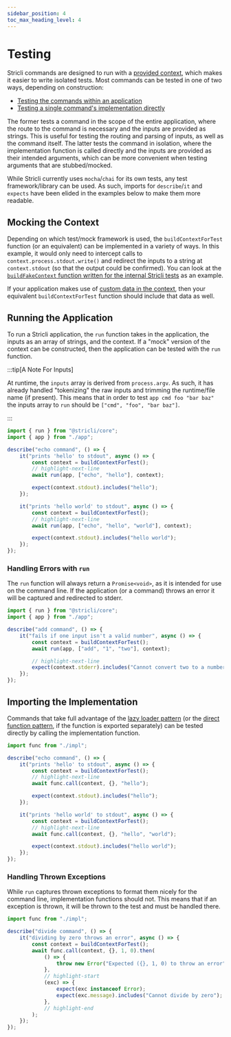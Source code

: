 ```yaml
---
sidebar_position: 4
toc_max_heading_level: 4
---
```


# Testing

Stricli commands are designed to run with a [provided context](./features/isolated-context.mdx), which makes it easier to write isolated tests. Most commands can be tested in one of two ways, depending on construction:

-   [Testing the commands within an application](#running-the-application)
-   [Testing a single command's implementation directly](#importing-the-implementation)

The former tests a command in the scope of the entire application, where the route to the command is necessary and the inputs are provided as strings. This is useful for testing the routing and parsing of inputs, as well as the command itself. The latter tests the command in isolation, where the implementation function is called directly and the inputs are provided as their intended arguments, which can be more convenient when testing arguments that are stubbed/mocked.

While Stricli currently uses `mocha`/`chai` for its own tests, any test framework/library can be used. As such, imports for `describe`/`it` and `expects` have been elided in the examples below to make them more readable.

## Mocking the Context

Depending on which test/mock framework is used, the `buildContextForTest` function (or an equivalent) can be implemented in a variety of ways. In this example, it would only need to intercept calls to `context.process.stdout.write()` and redirect the inputs to a string at `context.stdout` (so that the output could be confirmed). You can look at the [`buildFakeContext` function written for the internal Stricli tests](https://github.com/bloomberg/stricli/blob/main/packages/core/tests/fakes/context.ts) as an example.

If your application makes use of [custom data in the context](./features/isolated-context.mdx#custom-data), then your equivalent `buildContextForTest` function should include that data as well.

## Running the Application

To run a Stricli application, the `run` function takes in the application, the inputs as an array of strings, and the context. If a "mock" version of the context can be constructed, then the application can be tested with the `run` function.

:::tip[A Note For Inputs]

At runtime, the `inputs` array is derived from `process.argv`. As such, it has already handled "tokenizing" the raw inputs and trimming the runtime/file name (if present). This means that in order to test `app cmd foo "bar baz"` the inputs array to `run` should be `["cmd", "foo", "bar baz"]`.

:::

```ts
import { run } from "@stricli/core";
import { app } from "./app";

describe("echo command", () => {
    it("prints 'hello' to stdout", async () => {
        const context = buildContextForTest();
        // highlight-next-line
        await run(app, ["echo", "hello"], context);

        expect(context.stdout).includes("hello");
    });

    it("prints 'hello world' to stdout", async () => {
        const context = buildContextForTest();
        // highlight-next-line
        await run(app, ["echo", "hello", "world"], context);

        expect(context.stdout).includes("hello world");
    });
});
```

### Handling Errors with `run`

The `run` function will always return a `Promise<void>`, as it is intended for use on the command line. If the application (or a command) throws an error it will be captured and redirected to stderr.

```ts
import { run } from "@stricli/core";
import { app } from "./app";

describe("add command", () => {
    it("fails if one input isn't a valid number", async () => {
        const context = buildContextForTest();
        await run(app, ["add", "1", "two"], context);

        // highlight-next-line
        expect(context.stderr).includes("Cannot convert two to a number");
    });
});
```

## Importing the Implementation

Commands that take full advantage of the [lazy loader pattern](./features/command-routing/commands.mdx#lazy-loader) (or the [direct function pattern](./features/command-routing/commands.mdx#direct-func), if the function is exported separately) can be tested directly by calling the implementation function.

```ts
import func from "./impl";

describe("echo command", () => {
    it("prints 'hello' to stdout", async () => {
        const context = buildContextForTest();
        // highlight-next-line
        await func.call(context, {}, "hello");

        expect(context.stdout).includes("hello");
    });

    it("prints 'hello world' to stdout", async () => {
        const context = buildContextForTest();
        // highlight-next-line
        await func.call(context, {}, "hello", "world");

        expect(context.stdout).includes("hello world");
    });
});
```

### Handling Thrown Exceptions

While `run` captures thrown exceptions to format them nicely for the command line, implementation functions should not. This means that if an exception is thrown, it will be thrown to the test and must be handled there.

```ts
import func from "./impl";

describe("divide command", () => {
    it("dividing by zero throws an error", async () => {
        const context = buildContextForTest();
        await func.call(context, {}, 1, 0).then(
            () => {
                throw new Error("Expected ({}, 1, 0) to throw an error");
            },
            // highlight-start
            (exc) => {
                expect(exc instanceof Error);
                expect(exc.message).includes("Cannot divide by zero");
            },
            // highlight-end
        );
    });
});
```
